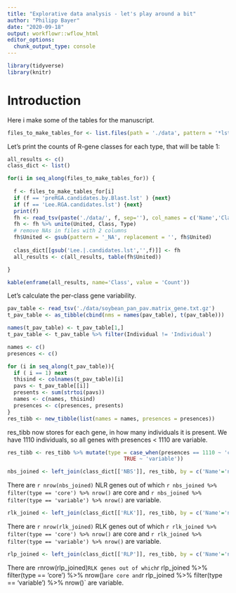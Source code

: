 ---
title: "Explorative data analysis - let's play around a bit"
author: "Philipp Bayer"
date: "2020-09-18"
output: workflowr::wflow_html
editor_options:
  chunk_output_type: console
---

```{r setup}
library(tidyverse)
library(knitr)
```

# Introduction
Here i make some of the tables for the manuscript.

```{r}
files_to_make_tables_for <- list.files(path = './data', pattern = '*lst')
```

Let's print the counts of R-gene classes for each type, that will be table 1:

```{r results='asis',  warning=FALSE, message=FALSE}
all_results <- c()
class_dict <- list()

for(i in seq_along(files_to_make_tables_for)) {
  
  f <- files_to_make_tables_for[i]
  if (f == 'preRGA.candidates.by.Blast.lst' ) {next}
  if (f == 'Lee.RGA.candidates.lst') {next}
  print(f)
  fh <- read_tsv(paste('./data/', f, sep=''), col_names = c('Name','Class','Type'))
  fh <- fh %>% unite(United, Class, Type)
  # remove NAs in files with 2 columns
  fh$United <- gsub(pattern = '_NA', replacement = '', fh$United)
  
  class_dict[[gsub('Lee.|.candidates.lst','',f)]] <- fh
  all_results <- c(all_results, table(fh$United))

}

kable(enframe(all_results, name='Class', value = 'Count'))
```



Let's calculate the per-class gene variability.

```{r}
pav_table <- read_tsv('./data/soybean_pan_pav.matrix_gene.txt.gz')
t_pav_table <- as_tibble(cbind(nms = names(pav_table), t(pav_table)))
```

```{r}
names(t_pav_table) <- t_pav_table[1,]
t_pav_table <- t_pav_table %>% filter(Individual != 'Individual')
```

```{r}
names <- c()
presences <- c()

for (i in seq_along(t_pav_table)){
  if ( i == 1) next
  thisind <- colnames(t_pav_table)[i]
  pavs <- t_pav_table[[i]]
  presents <- sum(strtoi(pavs))
  names <- c(names, thisind)
  presences <- c(presences, presents)
}
res_tibb <- new_tibble(list(names = names, presences = presences))
```

res_tibb now stores for each gene, in how many individuals it is present. We have 1110 individuals, so all genes with presences < 1110 are variable.

```{r}
res_tibb <- res_tibb %>% mutate(type = case_when(presences == 1110 ~ 'core',
                                     TRUE ~ 'variable'))
```

```{r}
nbs_joined <- left_join(class_dict[['NBS']], res_tibb, by = c('Name'='names'))
```

There are `r nrow(nbs_joined)` NLR genes out of which `r nbs_joined %>% filter(type == 'core') %>% nrow()` are core and `r nbs_joined %>% filter(type == 'variable') %>% nrow()` are variable.


```{r}
rlk_joined <- left_join(class_dict[['RLK']], res_tibb, by = c('Name'='names'))
```

There are `r nrow(rlk_joined)` RLK genes out of which `r rlk_joined %>% filter(type == 'core') %>% nrow()` are core and `r rlk_joined %>% filter(type == 'variable') %>% nrow()` are variable.


```{r}
rlp_joined <- left_join(class_dict[['RLP']], res_tibb, by = c('Name'='names'))
```

There are `r `nrow(rlp_joined)` RLK genes out of which `r rlp_joined %>% filter(type == 'core') %>% nrow()` are core and `r  rlp_joined %>% filter(type == 'variable') %>% nrow()` are variable.

